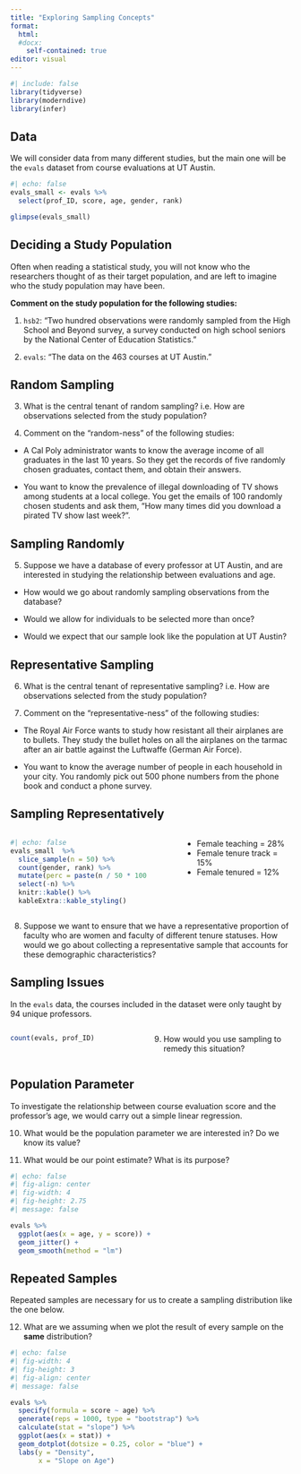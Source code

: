 ```yaml
---
title: "Exploring Sampling Concepts"
format: 
  html:
  #docx: 
    self-contained: true
editor: visual
---
```


```r
#| include: false
library(tidyverse)
library(moderndive)
library(infer)
```

## Data 

We will consider data from many different studies, but the main one will be the `evals` dataset from course evaluations at UT Austin. 

```r
#| echo: false
evals_small <- evals %>% 
  select(prof_ID, score, age, gender, rank) 

glimpse(evals_small)
```

## Deciding a Study Population 

Often when reading a statistical study, you will not know who the researchers thought of as their target population, and are left to imagine who the study population may have been. 

__Comment on the study population for the following studies:__ 

1. `hsb2`: "Two hundred observations were randomly sampled from the High School and Beyond survey, a survey conducted on high school seniors by the National Center of Education Statistics."

2. `evals`: "The data on the 463 courses at UT Austin."

## Random Sampling

3. What is the central tenant of random sampling? i.e. How are observations selected from the study population?

4. Comment on the "random-ness" of the following studies:

- A Cal Poly administrator wants to know the average income of all graduates in the last 10 years. So they get the records of five randomly chosen graduates, contact them, and obtain their answers.

\vspace{2in}

- You want to know the prevalence of illegal downloading of TV shows among
students at a local college. You get the emails of 100 randomly chosen students and ask them, “How many times did you download a pirated TV show last week?”.

\vspace{2in}

## Sampling Randomly

5. Suppose we have a database of every professor at UT Austin, and are 
interested in studying the relationship between evaluations and age. 

- How would we go about randomly sampling observations from the database? 

\vspace{1in}

- Would we allow for individuals to be selected more than once?  

\vspace{1in}

- Would we expect that our sample look like the population at UT Austin?  

\vspace{1in}

## Representative Sampling 

6. What is the central tenant of representative sampling? i.e. How are
observations selected from the study population?

\vspace{2in}

7. Comment on the "representative-ness" of the following studies:

- The Royal Air Force wants to study how resistant all their airplanes are to bullets. They study the bullet holes on all the airplanes on the tarmac after an air battle against the Luftwaffe (German Air Force).

\vspace{2in}

- You want to know the average number of people in each household in your city. You randomly pick out 500 phone numbers from the phone book and conduct a phone survey.

\vspace{2in}

## Sampling Representatively 

::: columns
::: {.column width="50%"}
```r
#| echo: false
evals_small  %>% 
  slice_sample(n = 50) %>% 
  count(gender, rank) %>% 
  mutate(perc = paste(n / 50 * 100, "%", sep = "")) %>% 
  select(-n) %>% 
  knitr::kable() %>% 
  kableExtra::kable_styling()
```

:::

::: {.column width="5%"}
:::

::: {.column width="40%"}
- Female teaching = 28%   
- Female tenure track = 15%  
- Female tenured = 12% 
:::
:::

8. Suppose we want to ensure that we have a representative proportion of faculty who are women and faculty of different tenure statuses. How would we go about collecting a representative sample that accounts for these demographic characteristics?

\vspace{2in}

## Sampling Issues 

In the `evals` data, the courses included in the dataset were only taught by 94 unique professors. 

::: columns
::: {.column width="40%"}
```r
count(evals, prof_ID)
```
:::

::: {.column width="5%"}
:::

::: {.column width="55%"}
9. How would you use sampling to remedy this situation?
:::
:::

\vspace{2in}

## Population Parameter 

To investigate the relationship between course evaluation score and the 
professor's age, we would carry out a simple linear regression. 

10. What would be the population parameter we are interested in? Do we know its value?

\vspace{1in}

11. What would be our point estimate? What is its purpose?

\vspace{1in}

```r
#| echo: false
#| fig-align: center
#| fig-width: 4
#| fig-height: 2.75
#| message: false

evals %>% 
  ggplot(aes(x = age, y = score)) + 
  geom_jitter() + 
  geom_smooth(method = "lm")
```

## Repeated Samples

Repeated samples are necessary for us to create a sampling distribution like the one below. 

12. What are we assuming when we plot the result of every sample on the **same** distribution?

\vspace{2in}

```r
#| echo: false
#| fig-width: 4
#| fig-height: 3
#| fig-align: center
#| message: false

evals %>% 
  specify(formula = score ~ age) %>%
  generate(reps = 1000, type = "bootstrap") %>% 
  calculate(stat = "slope") %>% 
  ggplot(aes(x = stat)) + 
  geom_dotplot(dotsize = 0.25, color = "blue") + 
  labs(y = "Density", 
       x = "Slope on Age")
```

